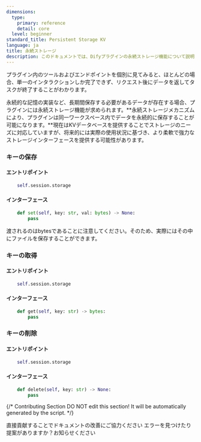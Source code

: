 ```yaml
---
dimensions:
  type:
    primary: reference
    detail: core
  level: beginner
standard_title: Persistent Storage KV
language: ja
title: 永続ストレージ
description: このドキュメントでは、Difyプラグインの永続ストレージ機能について説明し、プラグインでKVデータベースを使用してデータを保存、取得、削除する方法を詳しく説明します。この機能により、プラグインは同じワークスペース内でデータを永続的に保存でき、セッションをまたいだデータ保存のニーズに対応できます。
---
```


プラグイン内のツールおよびエンドポイントを個別に見てみると、ほとんどの場合、単一のインタラクションしか完了できず、リクエスト後にデータを返してタスクが終了することがわかります。

永続的な記憶の実装など、長期間保存する必要があるデータが存在する場合、プラグインには永続ストレージ機能が求められます。**永続ストレージメカニズムにより、プラグインは同一ワークスペース内でデータを永続的に保存することが可能になります。**現在はKVデータベースを提供することでストレージのニーズに対応していますが、将来的には実際の使用状況に基づき、より柔軟で強力なストレージインターフェースを提供する可能性があります。

### キーの保存

#### **エントリポイント**

```python
    self.session.storage
```

#### **インターフェース**

```python
    def set(self, key: str, val: bytes) -> None:
        pass
```

渡されるのはbytesであることに注意してください。そのため、実際にはその中にファイルを保存することができます。

### キーの取得

#### **エントリポイント**

```python
    self.session.storage
```

#### **インターフェース**

```python
    def get(self, key: str) -> bytes:
        pass
```

### キーの削除

#### **エントリポイント**

```python
    self.session.storage
```

#### **インターフェース**

```python
    def delete(self, key: str) -> None:
        pass
```

{/*
Contributing Section
DO NOT edit this section!
It will be automatically generated by the script.
*/}

<CardGroup cols="2">
    <Card
        title="このページを編集する"
        icon="pen-to-square"
        href="https://github.com/langgenius/dify-docs-mintlify/edit/main/plugin_dev_ja/0411-persistent-storage-kv.ja.mdx"
    >
        直接貢献することでドキュメントの改善にご協力ください
    </Card>
    <Card
        title="問題を報告する"
        icon="github"
        href="https://github.com/langgenius/dify-docs-mintlify/issues/new?title=ドキュメントの問題%3A%20persistent-storage-kv&body=%23%23%20問題の説明%0A%3C%21--%20発見した問題について簡単に説明してください%20--%3E%0A%0A%23%23%20ページリンク%0Ahttps%3A%2F%2Fgithub.com%2Flanggenius%2Fdify-docs-mintlify%2Fblob%2Fmain%2Fplugin_dev_ja%2F0411-persistent-storage-kv.ja.mdx%0A%0A%23%23%20提案される変更%0A%3C%21--%20特定の変更案がある場合は、ここで説明してください%20--%3E%0A%0A%3C%21--%20ドキュメントの品質向上にご協力いただきありがとうございます！%20--%3E"
    >
        エラーを見つけたり提案がありますか？お知らせください
    </Card>
</CardGroup>
